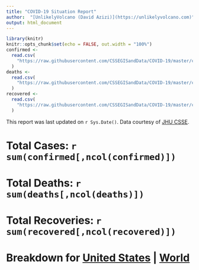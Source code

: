 ```yaml
---
title: "COVID-19 Situation Report"
author:  "[UnlikelyVolcano (David Azizi)](https://unlikelyvolcano.com)"
output: html_document
---
```

```r
library(knitr)
knitr::opts_chunk$set(echo = FALSE, out.width = "100%")
confirmed <-
  read.csv(
    "https://raw.githubusercontent.com/CSSEGISandData/COVID-19/master/csse_covid_19_data/csse_covid_19_time_series/time_series_19-covid-Confirmed.csv"
  )
deaths <-
  read.csv(
    "https://raw.githubusercontent.com/CSSEGISandData/COVID-19/master/csse_covid_19_data/csse_covid_19_time_series/time_series_19-covid-Deaths.csv"
  )
recovered <-
  read.csv(
    "https://raw.githubusercontent.com/CSSEGISandData/COVID-19/master/csse_covid_19_data/csse_covid_19_time_series/time_series_19-covid-Recovered.csv"
  )
```

This report was last updated on `r Sys.Date()`. Data courtesy of [JHU CSSE](https://systems.jhu.edu/research/public-health/ncov/).


# Total Cases: `r sum(confirmed[,ncol(confirmed)])`
# Total Deaths: `r sum(deaths[,ncol(deaths)])`
# Total Recoveries: `r sum(recovered[,ncol(recovered)])`



# Breakdown for [United States](https://unlikelyvolcano.com/covid-us.html) | [World](https://unlikelyvolcano.com/covid-world.html)